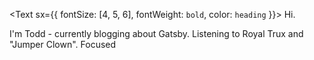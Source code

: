<Text sx={{ fontSize: [4, 5, 6], fontWeight: `bold`, color: `heading` }}>
  Hi.
</Text>

I'm Todd - currently blogging about Gatsby. Listening to Royal Trux and "Jumper Clown". Focused 
